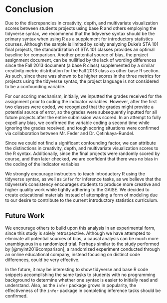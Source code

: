 # Conclusion

Due to the discrepancies in creativity, depth, and multivariate visualization 
scores between students projects using base R and others employing the tidyverse
syntax, we recommend that the tidyverse syntax should be the primary syntax when
using R as a supplement for introductory statistics courses. Although the sample
is limited by solely analyzing Duke's STA 101 final projects, the standardization
of STA 101 classes provides an optimal baseline for comparison. Another potential
source of bias, the project assignment document, can be nullified by the lack of
wording differences since the Fall 2013 document (a base R class) supplemented
by a similar creativity metric distribution for the Fall 2013 class as other
base R section. As such, since
there was shown to be higher scores in the three metrics for projects using the 
tidyverse syntax, the project language is not considered to be a confounding 
variable.

For our scoring mechanism, initially, we inputted the grades received for the 
assignment prior to coding the indicator variables. However, after the first two
classes were coded, we recognized that the grades might provide a potential source
of error, so the grades were subsequently inputted for all future projects after
the entire submission was scored. In an attempt to fully expell any bias, we 
confirmed the variable coding a second time while ignoring the grades received,
and tough scoring situations were confirmed via collaboration between Mr. Feder
and Dr. Çetinkaya-Rundel.

Since we could not find a significant confounding factor, we can attribute the 
distinctions in creativity, depth, and multivariate visualization scores to the 
R syntax. Additionally, since the final projects were randomly scored by course,
and then later checked, we are confident that there was no bias in the coding of
the indicator variables

We strongly encourage instructors to teach introductory R using the tidyverse syntax,
as well as `infer` for inference tasks, as we believe that the 
tidyverse's consistency encourages students to produce more creative and higher
quality work while tightly adhering to the GAISE. We decided to create educational
materials instead of attempting a form of modeling due to our desire to contribute
to the current introductory statistics curriculum.

## Future Work

We encourage others to build upon this analysis in an experimental form, since
this study is solely retrospective. Although we have attempted to eliminate all
potential sources of bias, a causal analysis can be much more unambiguous in a
randomized trial. Perhaps similar to the study performed by [@myint2019comparison],
a randomized experiment conducted through an online educational company, instead
focusing on distinct code differences, could be very effective.

In the future, it may be interesting to show tidyverse and base R code snippets
accomplishing the same tasks to students with no programming background to determine
whether one syntax is easier to initially read and understand. Also, as the `infer`
package grows in popularity, the effectiveness of the `infer` package in completing
inference tasks should be confirmed.
